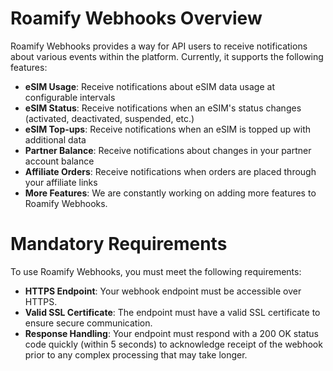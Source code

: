 # Roamify Webhooks Overview
Roamify Webhooks provides a way for API users to receive notifications about various events within the platform.
Currently, it supports the following features:

- **eSIM Usage**: Receive notifications about eSIM data usage at configurable intervals
- **eSIM Status**: Receive notifications when an eSIM's status changes (activated, deactivated, suspended, etc.)
- **eSIM Top-ups**: Receive notifications when an eSIM is topped up with additional data
- **Partner Balance**: Receive notifications about changes in your partner account balance
- **Affiliate Orders**: Receive notifications when orders are placed through your affiliate links
- **More Features**: We are constantly working on adding more features to Roamify Webhooks.

# Mandatory Requirements
To use Roamify Webhooks, you must meet the following requirements:
- **HTTPS Endpoint**: Your webhook endpoint must be accessible over HTTPS.
- **Valid SSL Certificate**: The endpoint must have a valid SSL certificate to ensure secure communication.
- **Response Handling**: Your endpoint must respond with a 200 OK status code quickly (within 5 seconds) to acknowledge receipt of the webhook prior to any complex processing that may take longer.